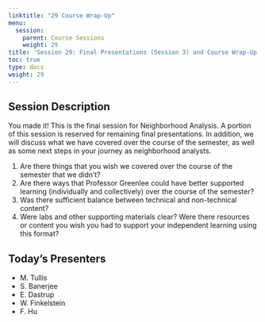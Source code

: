```yaml
---
linktitle: "29 Course Wrap-Up"
menu:
  session:
    parent: Course Sessions
    weight: 29
title: 'Session 29: Final Presentations (Session 3) and Course Wrap-Up'
toc: true
type: docs
weight: 29
---
```


## Session Description

You made it! This is the final session for Neighborhood Analysis. A portion of this session is reserved for remaining final presentations. In addition, we will discuss what we have covered over the course of the semester, as well as some next steps in your journey as neighborhood analysts.

1. Are there things that you wish we covered over the course of the semester that we didn't?
2. Are there ways that Professor Greenlee could have better supported learning (individually and collectively) over the course of the semester?
3. Was there sufficient balance between technical and non-technical content?
4. Were labs and other supporting materials clear? Were there resources or content you wish you had to support your independent learning using this format?

## Today's Presenters

- M. Tullis
- S. Banerjee
- E. Dastrup
- W. Finkelstein
- F. Hu

